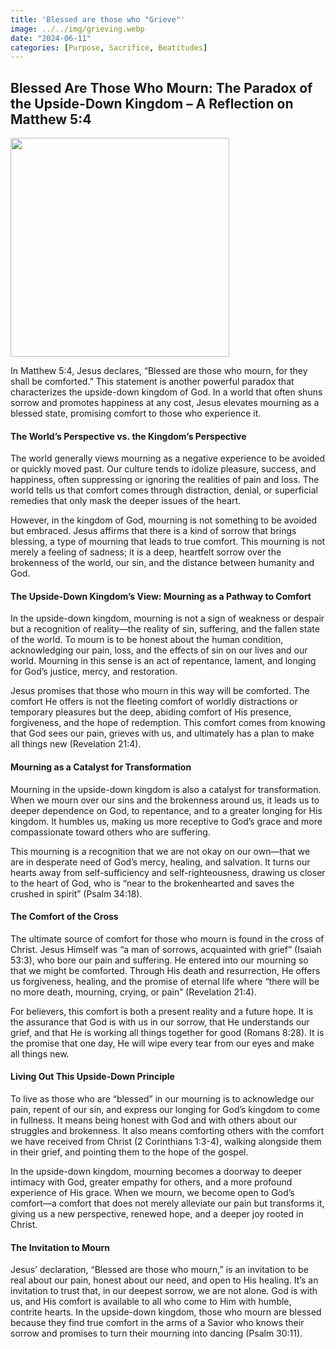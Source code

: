 ```yaml
---
title: 'Blessed are those who "Grieve"'
image: ../../img/grieving.webp
date: "2024-06-11"
categories: [Purpose, Sacrifice, Beatitudes]
---
```


## Blessed Are Those Who Mourn: The Paradox of the Upside-Down Kingdom – A Reflection on Matthew 5:4

![](../../img/grieving.webp){fig-align="center" width="350"}

In Matthew 5:4, Jesus declares, “Blessed are those who mourn, for they shall be comforted.” This statement is another powerful paradox that characterizes the upside-down kingdom of God. In a world that often shuns sorrow and promotes happiness at any cost, Jesus elevates mourning as a blessed state, promising comfort to those who experience it.

#### The World’s Perspective vs. the Kingdom’s Perspective

The world generally views mourning as a negative experience to be avoided or quickly moved past. Our culture tends to idolize pleasure, success, and happiness, often suppressing or ignoring the realities of pain and loss. The world tells us that comfort comes through distraction, denial, or superficial remedies that only mask the deeper issues of the heart.

However, in the kingdom of God, mourning is not something to be avoided but embraced. Jesus affirms that there is a kind of sorrow that brings blessing, a type of mourning that leads to true comfort. This mourning is not merely a feeling of sadness; it is a deep, heartfelt sorrow over the brokenness of the world, our sin, and the distance between humanity and God.

#### The Upside-Down Kingdom’s View: Mourning as a Pathway to Comfort

In the upside-down kingdom, mourning is not a sign of weakness or despair but a recognition of reality—the reality of sin, suffering, and the fallen state of the world. To mourn is to be honest about the human condition, acknowledging our pain, loss, and the effects of sin on our lives and our world. Mourning in this sense is an act of repentance, lament, and longing for God’s justice, mercy, and restoration.

Jesus promises that those who mourn in this way will be comforted. The comfort He offers is not the fleeting comfort of worldly distractions or temporary pleasures but the deep, abiding comfort of His presence, forgiveness, and the hope of redemption. This comfort comes from knowing that God sees our pain, grieves with us, and ultimately has a plan to make all things new (Revelation 21:4).

#### Mourning as a Catalyst for Transformation

Mourning in the upside-down kingdom is also a catalyst for transformation. When we mourn over our sins and the brokenness around us, it leads us to deeper dependence on God, to repentance, and to a greater longing for His kingdom. It humbles us, making us more receptive to God’s grace and more compassionate toward others who are suffering.

This mourning is a recognition that we are not okay on our own—that we are in desperate need of God's mercy, healing, and salvation. It turns our hearts away from self-sufficiency and self-righteousness, drawing us closer to the heart of God, who is “near to the brokenhearted and saves the crushed in spirit” (Psalm 34:18).

#### The Comfort of the Cross

The ultimate source of comfort for those who mourn is found in the cross of Christ. Jesus Himself was “a man of sorrows, acquainted with grief” (Isaiah 53:3), who bore our pain and suffering. He entered into our mourning so that we might be comforted. Through His death and resurrection, He offers us forgiveness, healing, and the promise of eternal life where “there will be no more death, mourning, crying, or pain” (Revelation 21:4).

For believers, this comfort is both a present reality and a future hope. It is the assurance that God is with us in our sorrow, that He understands our grief, and that He is working all things together for good (Romans 8:28). It is the promise that one day, He will wipe every tear from our eyes and make all things new.

#### Living Out This Upside-Down Principle

To live as those who are “blessed” in our mourning is to acknowledge our pain, repent of our sin, and express our longing for God’s kingdom to come in fullness. It means being honest with God and with others about our struggles and brokenness. It also means comforting others with the comfort we have received from Christ (2 Corinthians 1:3-4), walking alongside them in their grief, and pointing them to the hope of the gospel.

In the upside-down kingdom, mourning becomes a doorway to deeper intimacy with God, greater empathy for others, and a more profound experience of His grace. When we mourn, we become open to God’s comfort—a comfort that does not merely alleviate our pain but transforms it, giving us a new perspective, renewed hope, and a deeper joy rooted in Christ.

#### The Invitation to Mourn

Jesus’ declaration, “Blessed are those who mourn,” is an invitation to be real about our pain, honest about our need, and open to His healing. It’s an invitation to trust that, in our deepest sorrow, we are not alone. God is with us, and His comfort is available to all who come to Him with humble, contrite hearts. In the upside-down kingdom, those who mourn are blessed because they find true comfort in the arms of a Savior who knows their sorrow and promises to turn their mourning into dancing (Psalm 30:11).
